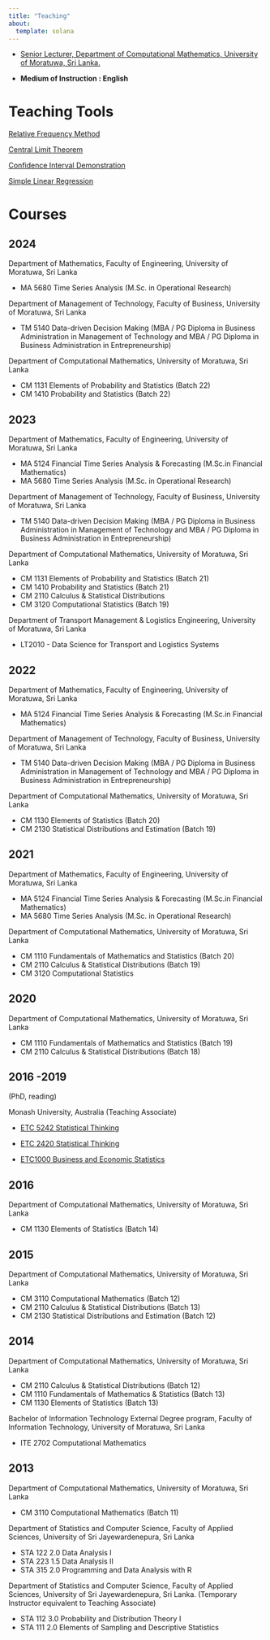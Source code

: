 ```yaml
---
title: "Teaching"
about:
  template: solana
---
```


-   [Senior Lecturer, Department of Computational Mathematics, University of Moratuwa, Sri Lanka.](https://uom.lk/staff/Talagala.PD.php)

-   **Medium of Instruction : English**

# Teaching Tools

[Relative Frequency Method](https://pridiltal.shinyapps.io/Probability/)

[Central Limit Theorem](https://pridiltal.shinyapps.io/CLTapp/)

[Confidence Interval Demonstration](https://pridiltal.shinyapps.io/Confidence_Interval/)

[Simple Linear Regression](https://pridiltal.shinyapps.io/regression/)

# Courses

## 2024 

Department of Mathematics, Faculty of Engineering, University of Moratuwa, Sri Lanka

-   MA 5680 Time Series Analysis (M.Sc. in Operational Research)

Department of Management of Technology, Faculty of Business, University of Moratuwa, Sri Lanka

-   TM 5140 Data-driven Decision Making (MBA / PG Diploma in Business Administration in Management of Technology and MBA / PG Diploma in Business Administration in Entrepreneurship)

Department of Computational Mathematics, University of Moratuwa, Sri Lanka

-   CM 1131 Elements of Probability and Statistics (Batch 22)
-   CM 1410 Probability and Statistics (Batch 22)

## 2023

Department of Mathematics, Faculty of Engineering, University of Moratuwa, Sri Lanka

-   MA 5124 Financial Time Series Analysis & Forecasting (M.Sc.in Financial Mathematics)
-   MA 5680 Time Series Analysis (M.Sc. in Operational Research)

Department of Management of Technology, Faculty of Business, University of Moratuwa, Sri Lanka

-   TM 5140 Data-driven Decision Making (MBA / PG Diploma in Business Administration in Management of Technology and MBA / PG Diploma in Business Administration in Entrepreneurship)

Department of Computational Mathematics, University of Moratuwa, Sri Lanka

-   CM 1131 Elements of Probability and Statistics (Batch 21)
-   CM 1410 Probability and Statistics (Batch 21)
-   CM 2110 Calculus & Statistical Distributions
-   CM 3120 Computational Statistics (Batch 19)

Department of Transport Management & Logistics Engineering, University of Moratuwa, Sri Lanka

-   LT2010 - Data Science for Transport and Logistics Systems

## 2022

Department of Mathematics, Faculty of Engineering, University of Moratuwa, Sri Lanka

-   MA 5124 Financial Time Series Analysis & Forecasting (M.Sc.in Financial Mathematics)

Department of Management of Technology, Faculty of Business, University of Moratuwa, Sri Lanka

-   TM 5140 Data-driven Decision Making (MBA / PG Diploma in Business Administration in Management of Technology and MBA / PG Diploma in Business Administration in Entrepreneurship)

Department of Computational Mathematics, University of Moratuwa, Sri Lanka

-   CM 1130 Elements of Statistics (Batch 20)
-   CM 2130 Statistical Distributions and Estimation (Batch 19)

## 2021

Department of Mathematics, Faculty of Engineering, University of Moratuwa, Sri Lanka

-   MA 5124 Financial Time Series Analysis & Forecasting (M.Sc.in Financial Mathematics)
-   MA 5680 Time Series Analysis (M.Sc. in Operational Research)

Department of Computational Mathematics, University of Moratuwa, Sri Lanka

-   CM 1110 Fundamentals of Mathematics and Statistics (Batch 20)
-   CM 2110 Calculus & Statistical Distributions (Batch 19)
-   CM 3120 Computational Statistics

## 2020

Department of Computational Mathematics, University of Moratuwa, Sri Lanka

-   CM 1110 Fundamentals of Mathematics and Statistics (Batch 19)
-   CM 2110 Calculus & Statistical Distributions (Batch 18)

## 2016 -2019

(PhD, reading)

Monash University, Australia (Teaching Associate)

-   [ETC 5242 Statistical Thinking](https://www3.monash.edu/pubs/2019handbooks/units/ETC5242.html)

-   [ETC 2420 Statistical Thinking](https://www3.monash.edu/pubs/2018handbooks/units/ETC2420.html)

-   [ETC1000 Business and Economic Statistics](https://www3.monash.edu/pubs/2019handbooks/units/ETC1000.html)

## 2016

Department of Computational Mathematics, University of Moratuwa, Sri Lanka

-   CM 1130 Elements of Statistics (Batch 14)

## 2015

Department of Computational Mathematics, University of Moratuwa, Sri Lanka

-   CM 3110 Computational Mathematics (Batch 12)
-   CM 2110 Calculus & Statistical Distributions (Batch 13)
-   CM 2130 Statistical Distributions and Estimation (Batch 12)

## 2014

Department of Computational Mathematics, University of Moratuwa, Sri Lanka

-   CM 2110 Calculus & Statistical Distributions (Batch 12)
-   CM 1110 Fundamentals of Mathematics & Statistics (Batch 13)
-   CM 1130 Elements of Statistics (Batch 13)

Bachelor of Information Technology External Degree program, Faculty of Information Technology, University of Moratuwa, Sri Lanka

-   ITE 2702 Computational Mathematics

## 2013

Department of Computational Mathematics, University of Moratuwa, Sri Lanka

-   CM 3110 Computational Mathematics (Batch 11)

Department of Statistics and Computer Science, Faculty of Applied Sciences, University of Sri Jayewardenepura, Sri Lanka

-   STA 122 2.0 Data Analysis I
-   STA 223 1.5 Data Analysis II
-   STA 315 2.0 Programming and Data Analysis with R

Department of Statistics and Computer Science, Faculty of Applied Sciences, University of Sri Jayewardenepura, Sri Lanka. (Temporary Instructor equivalent to Teaching Associate)

-   STA 112 3.0 Probability and Distribution Theory I
-   STA 111 2.0 Elements of Sampling and Descriptive Statistics
